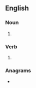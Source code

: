 ==English==

===Noun===
{{head|en|noun form}}

# {{plural of|en|rebutter}}

===Verb===
{{head|en|verb form}}

# {{en-third-person singular of|rebutter}}

===Anagrams===
* {{anagrams|en|a=beerrsttu|butterers}}